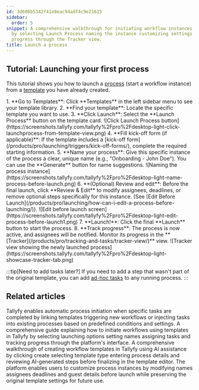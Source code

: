 ```yaml
---
id: 3d606b5342f41e8eac94adf4c9e21615
sidebar:
  order: 5
snippet: A comprehensive walkthrough for initiating workflow instances from templates
  by selecting Launch Process naming the instance customizing settings and monitoring
  progress through the Tracker view.
title: Launch a process
---
```



## Tutorial: Launching your first process

This tutorial shows you how to launch a [process](/products/pro/tracking-and-tasks/processes/) (start a workflow instance) from a [template](/products/pro/documenting/templates/) you have already created.

<Steps>
1.  **Go to Templates**: Click **Templates** in the left sidebar menu to see your template library.
2.  **Find your template**: Locate the specific template you want to use.
3.  **Click Launch**: Select the **Launch Process** button on the template card.
    ![Click Launch Process button](https://screenshots.tallyfy.com/tallyfy%2Fpro%2Fdesktop-light-click-launchprocess-from-template-view.png)
4.  **Fill kick-off form (if applicable)**: If the template includes a [kick-off form](/products/pro/launching/triggers/kick-off-forms/), complete the required starting information.
5.  **Name your process**: Give this specific instance of the process a clear, unique name (e.g., "Onboarding - John Doe"). You can use the **Generate** button for name suggestions.
    ![Naming the process instance](https://screenshots.tallyfy.com/tallyfy%2Fpro%2Fdesktop-light-name-process-before-launch.png)
6.  **(Optional) Review and edit**: Before the final launch, click **Review & Edit** to modify assignees, deadlines, or remove optional steps specifically for this instance. (See [Edit Before Launch](/products/pro/launching/how-can-i-edit-a-process-before-launching/)).
    ![Edit before launch screen](https://screenshots.tallyfy.com/tallyfy%2Fpro%2Fdesktop-light-edit-process-before-launch1.png)
7.  **Launch!**: Click the final **Launch** button to start the process.
8.  **Track progress**: The process is now active, and assignees will be notified. Monitor its progress in the **[Tracker](/products/pro/tracking-and-tasks/tracker-view/)** view.
    ![Tracker view showing the newly launched process](https://screenshots.tallyfy.com/tallyfy%2Fpro%2Fdesktop-light-showcase-tracker-tab.png)
</Steps>

:::tip[Need to add tasks later?]
If you need to add a step that wasn't part of the original template, you can add [ad-hoc tasks](/products/pro/tracking-and-tasks/processes/edit-processes/how-can-i-add-tasks-to-active-processes-on-tallyfy/) to any running process.
:::


## Related articles
<CardGrid>
<LinkTitleCard header="<b>Launching > Launch another process when a task is completed</b>" href="/products/pro/launching/launch-process-when-task-is-completed/" > Tallyfy enables automatic process initiation when specific tasks are completed by linking templates triggering new workflows or injecting tasks into existing processes based on predefined conditions and settings. </LinkTitleCard>
<LinkTitleCard header="<b>Launching > Launch manually</b>" href="/products/pro/launching/how-can-i-launch-a-process-in-tallyfy/" > A comprehensive guide explaining how to initiate workflows using templates in Tallyfy by selecting launching options setting names assigning tasks and tracking progress through the platform's interface. </LinkTitleCard>
<LinkTitleCard header="<b>Tutorials > Create your first template</b>" href="/products/pro/tutorials/your-first-template/" > A comprehensive walkthrough of creating workflow templates in Tallyfy using AI assistance by clicking create selecting template type entering process details and reviewing AI-generated steps before finalizing in the template editor. </LinkTitleCard>
<LinkTitleCard header="<b>Launching > Edit before launch</b>" href="/products/pro/launching/how-can-i-edit-a-process-before-launching/" > The platform enables users to customize process instances by modifying names assignees deadlines and guest details before launch while preserving the original template settings for future use. </LinkTitleCard>
</CardGrid>